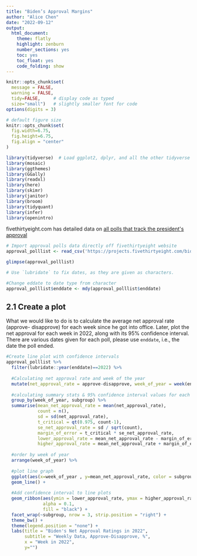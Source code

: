 ```yaml
---
title: "Biden’s Approval Margins"
author: "Alice Chen"
date: "2022-09-12"
output:
  html_document:
    theme: flatly
    highlight: zenburn
    number_sections: yes
    toc: yes
    toc_float: yes
    code_folding: show
---
```


```r
knitr::opts_chunk$set(
  message = FALSE, 
  warning = FALSE, 
  tidy=FALSE,     # display code as typed
  size="small")   # slightly smaller font for code
options(digits = 3)

# default figure size
knitr::opts_chunk$set(
  fig.width=6.75, 
  fig.height=6.75,
  fig.align = "center"
)
```

```r
library(tidyverse)  # Load ggplot2, dplyr, and all the other tidyverse packages
library(mosaic)
library(ggthemes)
library(GGally)
library(readxl)
library(here)
library(skimr)
library(janitor)
library(broom)
library(tidyquant)
library(infer)
library(openintro)
```

fivethirtyeight.com has detailed data on [all polls that track the president\'s approval](https://projects.fivethirtyeight.com/biden-approval-ratings)

```r

# Import approval polls data directly off fivethirtyeight website
approval_polllist <- read_csv('https://projects.fivethirtyeight.com/biden-approval-data/approval_polllist.csv') 

glimpse(approval_polllist)

```

```r

# Use `lubridate` to fix dates, as they are given as characters.

#Change eddate to date type from character
approval_polllist$enddate <- mdy(approval_polllist$enddate)
```

## 2.1 Create a plot

What we would like to do is to calculate the average net approval rate (approve- disapprove) for each week since he got into office. Later, plot the net approval for each week in 2022, along with its 95% confidence interval. There are various dates given for each poll, please use `enddate`, i.e., the date the poll ended.

```r
#Create line plot with confidence intervals
approval_polllist %>% 
  filter(lubridate::year(enddate)==2022) %>% 
  
  #Calculating net approval rate and week of the year
  mutate(net_approval_rate = approve-disapprove, week_of_year = week(enddate)) %>% 
  
  #calculating summary stats & 95% confidence interval values for each week + each subgroup
  group_by(week_of_year, subgroup) %>% 
  summarise(mean_net_approval_rate = mean(net_approval_rate),
            count = n(),
            sd = sd(net_approval_rate),
            t_critical = qt(0.975, count-1),
            se_net_approval_rate = sd / sqrt(count),
            margin_of_error = t_critical * se_net_approval_rate,
            lower_approval_rate = mean_net_approval_rate - margin_of_error,
            higher_approval_rate = mean_net_approval_rate + margin_of_error) %>% 
  
  #order by week of year
  arrange(week_of_year) %>% 
  
  #plot line graph
  ggplot(aes(x=week_of_year , y=mean_net_approval_rate, color = subgroup)) +
  geom_line() +
  
  #Add confidence interval to line plots
  geom_ribbon(aes(ymin = lower_approval_rate, ymax = higher_approval_rate), 
              alpha = 0.1,
              fill = "black") +
  facet_wrap(~subgroup, nrow = 3, strip.position = "right") +
  theme_bw() +
  theme(legend.position = "none") +
  labs(title = "Biden's Net Approval Ratings in 2022", 
       subtitle = "Weekly Data, Approve-Disapprove, %",
       x = "Week in 2022",
       y="")
```
